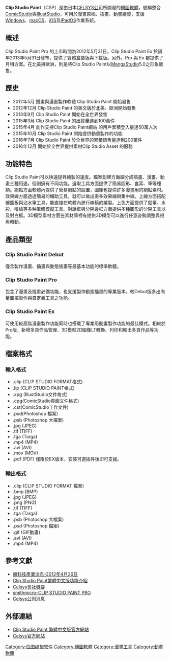 {{citation style|time=2017-03-16T02:46:26+00:00}}
{{Infobox Software
| name = Clip Studio Paint
| logo = 
| screenshot = 
| developer = [[CELSYS公司|CELSYS公司]]
| released = 1.0 （{{Start date and age|2012|5|31}}） <!-- {{Start date and age|YYYY|MM|DD|df=yes}} -->
| latest release version = 1.10.13
| latest release date = {{Start date and age|2021|06|24}}
| operating system = [[Microsoft_Windows|Windows]]、[[macOS|macOS]]、[[iOS|iOS]]、[[iPadOS|iPadOS]]、[[Android|Android]]、[[ChromeOS|ChromeOS]]
| platform = [[x64|x64]]、[[ARMv8|ARMv8]]
| genre = [[繪圖軟體|繪圖軟體]]
| license = [[專有軟體|專有軟體]]
| website = [http://www.clipstudio.net/ clipstudio.net]
}}
'''Clip Studio Paint'''（CSP）是由日本[[CELSYS公司|CELSYS公司]]所開發的[[繪圖軟體|繪圖軟體]]，號稱整合[[ComicStudio|ComicStudio]]與[[IllustStudio|IllustStudio]]，可用於漫畫原稿、插畫、動畫繪製，支援[[Windows|Windows]]、[[macOS|macOS]]、[[iOS|iOS]]及[[iPadOS|iPadOS]]作業系統。

== 概述 ==
Clip Studio Paint Pro 的上市時間為2012年5月31日，Clip Studio Paint Ex 於隔年2013年5月31日發布，提供了實體盒裝版與下載版。另外，Pro 與 Ex 都提供了月租方案。在北美與歐洲，則是將Clip Studio Paint以[[MangaStudio|MangaStudio]]5.0之形象販售。

== 歷史 ==
*2012年5月 插畫與漫畫製作軟體 Clip Studio Paint 開始發售
*2012年12月 Clip Studio Paint 的英文版於北美、歐洲開始發售
*2013年9月 Clip Studio Paint 開始在全世界發售
*2015年3月 Clip Studio Paint 的出貨量達到100萬件
*2015年4月 創作支持Clip Studio Paint網站 的用戶累積登入量達50萬人次
*2015年10月 Clip Studio Paint 開始提供動畫製作的功能
*2016年7月 Clip Studio Paint 於全世界的累積銷售量達到200萬件
*2016年12月 開始於全世界提供素材Clip Studio Asset 的服務

== 功能特色 ==
Clip Studio Paint可以快速提昇繪製的速度。檔案創建方面細分成插畫、漫畫、動畫三種用途，個別擁有不同功能。選取工具方面提供了簡易圖形、套索、筆等種類。網點方面軟體內提供了簡易網點的設置，圖庫也提供許多漫畫用的網點素材。效果線方面透過簡易的輔助工具，就可以做出需多效果線與集中線。上線方面搭配繪圖板與沾水筆工具，能直接在軟體內進行線稿的繪製。上色方面提供了鉛筆、水彩、噴槍等多种筆觸模擬工具。對話框與分隔邊框方面提供多種圖形的分隔工具以及對白框。3D模型素材方面在素材庫裡有提供3D模型可以進行任意姿勢調整與視角轉動。

== 產品類型 ==
===Clip Studio Paint Debut===

僅含製作漫畫、插畫與動態插畫等最基本功能的標準軟體。

===Clip Studio Paint Pro===

包含了漫畫及插畫必備功能，也支援製作動態插畫的專業版本。較Debut版多出向量圖檔製作與自定義工具之功能。

===Clip Studio Paint Ex===

可使用較高階漫畫製作功能同時也搭載了專業用動畫製作功能的最佳模式。相較於Pro版，新增多頁作品管理、3D模型2D圖像LT轉換、列印和輸出多頁作品等功能。

== 檔案格式 ==
=== 輸入格式 ===
* .clip (CLIP STUDIO FORMAT格式)
* .lip (CLIP STUDIO PAINT格式)
* .xpg (IllustStudio文件格式)
* .cpg(ComicStudio頁面文件格式)
* .cst(ComicStudio工作文件)
* .psd(Photoshop 檔案)
* .psb (Photoshop 大檔案)
* .jpg (JPEG)
* .tif (TIFF)
* .tga (Targa)
* .mp4 (MP4)
* .avi (AVI)
* .mov (MOV)
* .pdf (PDF) 僅限於EX版本，安裝可選插件後即可支援。

=== 輸出格式 ===
* .clip (CLIP STUDIO FORMAT 檔案)
* .bmp (BMP)
* .jpg (JPEG)
* .png (PNG)
* .tif (TIFF)
* .tga (Targa)
* .psb (Photoshop 大檔案)
* .psd (Photoshop 檔案)
* .gif (GIF動畫)
* .avi (AVI)
* .mp4 (MP4)

== 參考文獻 ==
{{reflist}}
* [https://www.cool3c.com/article/58153 癮科技產業消息-2012年4月26日]{{Wayback|url=https://www.cool3c.com/article/58153 |date=20170316114119 }}
* [http://www.clipstudio.net/tc/functions Clip Studio Paint繁體中文版功能介紹]{{Wayback|url=http://www.clipstudio.net/tc/functions |date=20170316114458 }}
* [https://www.celsys.co.jp/company/overview/ Celsys會社概要]{{Wayback|url=https://www.celsys.co.jp/company/overview/ |date=20161022074227 }}
* [http://my.smithmicro.com/manga-studio-5.html smithmicro-CLIP STUDIO PAINT PRO]{{Wayback|url=http://my.smithmicro.com/manga-studio-5.html |date=20170408071253 }}
* [https://www.celsys.co.jp/en/company/news/ Celsys公司消息]{{Wayback|url=https://www.celsys.co.jp/en/company/news/ |date=20190215194555 }}

== 外部連結 ==
* [http://www.clipstudio.net/tc/ Clip Studio Paint 繁體中文版官方網站]{{Wayback|url=http://www.clipstudio.net/tc/ |date=20170316114137 }}
* [https://www.celsys.co.jp/ Celsys官方網站]{{Wayback|url=https://www.celsys.co.jp/ |date=20170513100514 }}

[[Category:位图编辑软件|Category:位图编辑软件]]
[[Category:繪圖軟體|Category:繪圖軟體]]
[[Category:漫畫工具|Category:漫畫工具]]
[[Category:動畫軟體|Category:動畫軟體]]